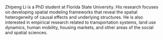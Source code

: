 Zhipeng Li is a PhD student at Florida State University. His research focuses on developing spatial modeling frameworks that reveal the spatial heterogeneity of causal effects and underlying structures. He is also interested in empirical research related to transportation systems, land use dynamics, human mobility, housing markets, and other areas of the social and spatial sciences.
